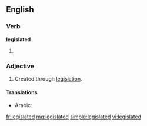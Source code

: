 ==English==
===Verb===
'''legislated'''
# {{past of|[[legislate]]}}

===Adjective===
{{en-adj|-}}
# Created through [[legislation]].

====Translations====
{{trans-top|created through legislation}}
* Arabic: {{t-|ar|مشروع|tr=mašrū‘}}
{{trans-mid}}
{{trans-bottom}}

[[fr:legislated]]
[[mg:legislated]]
[[simple:legislated]]
[[vi:legislated]]